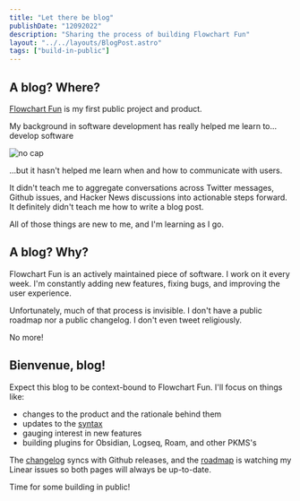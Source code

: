 ```yaml
---
title: "Let there be blog"
publishDate: "12092022"
description: "Sharing the process of building Flowchart Fun"
layout: "../../layouts/BlogPost.astro"
tags: ["build-in-public"]
---
```


## A blog? Where?

[Flowchart Fun](https://flowchart.fun) is my first public project and product.

My background in software development has really helped me learn to&hellip; develop software

![no cap](https://media0.giphy.com/media/VinEXyAS1EI1LUZdjl/200w.webp?cid=ecf05e47hfweena8xwih6u0lgl9pifxmyvy5p2m1j0enjgvv&rid=200w.webp&ct=s)

&hellip;but it hasn't helped me learn when and how to communicate with users.

It didn't teach me to aggregate conversations across Twitter messages, Github issues, and Hacker News discussions into actionable steps forward. It definitely didn't teach me how to write a blog post.

All of those things are new to me, and I'm learning as I go.

## A blog? Why?

Flowchart Fun is an actively maintained piece of software. I work on it every week. I'm constantly adding new features, fixing bugs, and improving the user experience.

Unfortunately, much of that process is invisible. I don't have a public roadmap nor a public changelog. I don't even tweet religiously.

No more!

## Bienvenue, blog!

Expect this blog to be context-bound to Flowchart Fun. I'll focus on things like:

- changes to the product and the rationale behind them
- updates to the [syntax](https://github.com/tone-row/graph-selector-syntax)
- gauging interest in new features
- building plugins for Obsidian, Logseq, Roam, and other PKMS's

The [changelog](/changelog) syncs with Github releases, and the [roadmap](/roadmap) is watching my Linear issues so both pages will always be up-to-date.

Time for some building in public!
